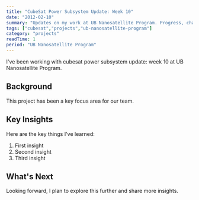 ```yaml
---
title: "CubeSat Power Subsystem Update: Week 10"
date: "2012-02-10"
summary: "Updates on my work at UB Nanosatellite Program. Progress, challenges, and lessons learned."
tags: ["cubesat","projects","ub-nanosatellite-program"]
category: "projects"
readTime: 1
period: "UB Nanosatellite Program"
---
```


I've been working with cubesat power subsystem update: week 10 at UB Nanosatellite Program.

## Background

This project has been a key focus area for our team.

## Key Insights

Here are the key things I've learned:

1. First insight
2. Second insight
3. Third insight

## What's Next

Looking forward, I plan to explore this further and share more insights.

